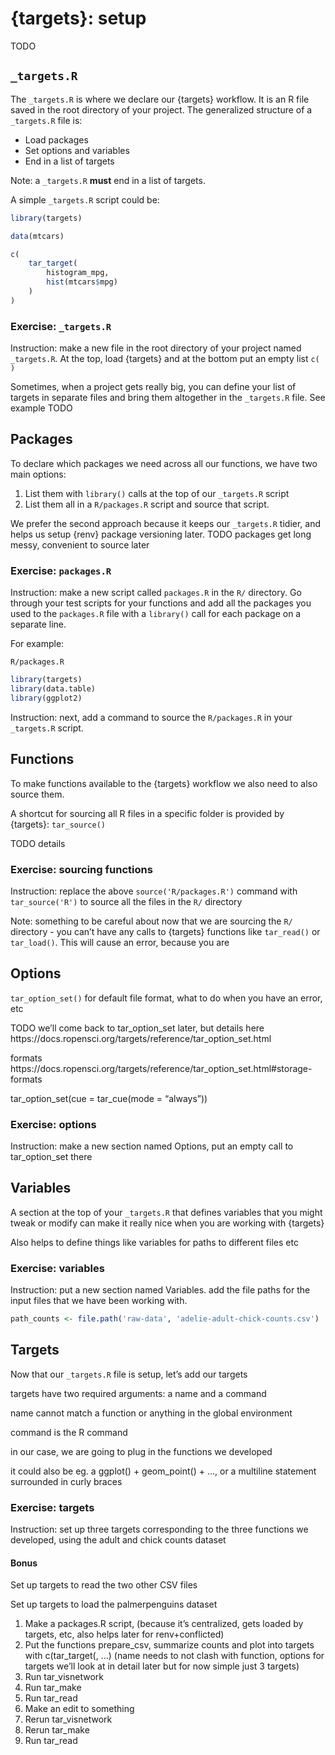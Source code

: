 # {targets}: setup

TODO

## `_targets.R`

The `_targets.R` is where we declare our {targets} workflow. It is an R file saved in the root directory of your project. The generalized structure of a `_targets.R` file is:

- Load packages
- Set options and variables
- End in a list of targets

Note: a `_targets.R` **must** end in a list of targets. 

A simple `_targets.R` script could be:

```r
library(targets)

data(mtcars)

c(
    tar_target(
        histogram_mpg, 
        hist(mtcars$mpg)
    )
)
```

### Exercise: `_targets.R`

Instruction: make a new file in the root directory of your project named `_targets.R`. At the top, load {targets} and at the bottom put an empty list `c( )`


Sometimes, when a project gets really big, you can define your list of targets in separate files and bring them altogether in the `_targets.R` file. See example TODO




## Packages

To declare which packages we need across all our functions, we have two main options:

1. List them with `library()` calls at the top of our `_targets.R` script
2. List them all in a `R/packages.R` script and source that script. 

We prefer the second approach because it keeps our `_targets.R` tidier, and helps us setup {renv} package versioning later. TODO packages get long messy, convenient to source later 

### Exercise: `packages.R`

Instruction: make a new script called `packages.R` in the `R/` directory. Go through your test scripts for your functions and add all the packages you used to the `packages.R` file with a `library()` call for each package on a separate line. 

For example:

`R/packages.R`

```r
library(targets)
library(data.table)
library(ggplot2)
```

Instruction: next, add a command to source the `R/packages.R` in your `_targets.R` script. 


## Functions

To make functions available to the {targets} workflow we also need to also source them. 

A shortcut for sourcing all R files in a specific folder is provided by {targets}: `tar_source()`

TODO details

### Exercise: sourcing functions

Instruction: replace the above `source('R/packages.R')` command with `tar_source('R')` to source all the files in the `R/` directory

Note: something to be careful about now that we are sourcing the `R/` directory - you can't have any calls to {targets} functions like `tar_read()` or `tar_load()`. This will cause an error, because you are 


## Options


`tar_option_set()` for default file format, what to do when you have an error, etc

TODO we'll come back to tar_option_set later, but details here https://docs.ropensci.org/targets/reference/tar_option_set.html

formats https://docs.ropensci.org/targets/reference/tar_option_set.html#storage-formats

tar_option_set(cue = tar_cue(mode = "always"))

### Exercise: options

Instruction: make a new section named Options, put an empty call to tar_option_set there


## Variables

A section at the top of your `_targets.R` that defines variables that you might tweak or modify can make it really nice when you are working with {targets}

Also helps to define things like variables for paths to different files etc

### Exercise: variables

Instruction: put a new section named Variables. add the file paths for the input files that we have been working with. 

```r
path_counts <- file.path('raw-data', 'adelie-adult-chick-counts.csv')
```

## Targets

Now that our `_targets.R` file is setup, let's add our targets

targets have two required arguments: a name and a command

name cannot match a function or anything in the global environment

command is the R command

in our case, we are going to plug in the functions we developed

it could also be eg. a ggplot() + geom_point() + ..., or a multiline statement surrounded in curly braces


### Exercise: targets

Instruction: set up three targets corresponding to the three functions we developed, using the adult and chick counts dataset


#### Bonus

Set up targets to read the two other CSV files

Set up targets to load the palmerpenguins dataset



1. Make a packages.R script, (because it's centralized, gets loaded by targets, etc, also helps later for renv+conflicted)
1. Put the functions prepare_csv, summarize counts and plot into targets with c(tar_target(, ...) (name needs to not clash with function, options for targets we'll look at in detail later but for now simple just 3 targets)
1. Run tar_visnetwork
1. Run tar_make
1. Run tar_read
1. Make an edit to something
1. Rerun tar_visnetwork
1. Rerun tar_make
1. Run tar_read
